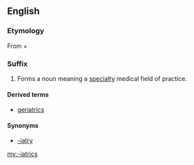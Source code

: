 ==English==

===Etymology===
From {{etyl|grc|en}} {{term|ἰατρός||doctor|lang=grc}} + {{term|-ics|lang=en}}

===Suffix===
{{en-suffix}}

# Forms a noun meaning a [[specialty]] medical field of practice.

====Derived terms====
{{suffixsee|en}}
* [[geriatrics]]

====Synonyms====
* [[-iatry]]

[[my:-iatrics]]